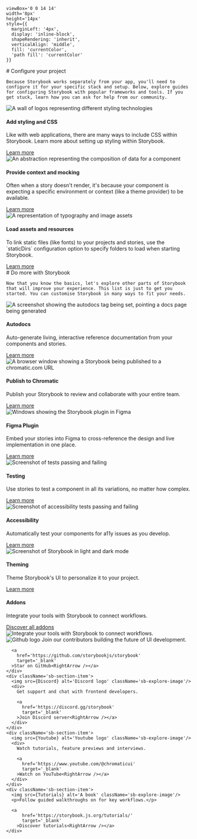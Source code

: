 

    viewBox='0 0 14 14' 
    width='8px' 
    height='14px' 
    style={{ 
      marginLeft: '4px',
      display: 'inline-block',
      shapeRendering: 'inherit',
      verticalAlign: 'middle',
      fill: 'currentColor',
      'path fill': 'currentColor'
    }}
>
  <path d='m11.1 7.35-5.5 5.5a.5.5 0 0 1-.7-.7L10.04 7 4.9 1.85a.5.5 0 1 1 .7-.7l5.5 5.5c.2.2.2.5 0 .7Z' />
</svg>

<Meta title='Configure your project' />

<div className='sb-container'>
  <div className='sb-section-title'>
    # Configure your project

    Because Storybook works separately from your app, you'll need to configure it for your specific stack and setup. Below, explore guides for configuring Storybook with popular frameworks and tools. If you get stuck, learn how you can ask for help from our community.
  </div>
  <div className='sb-section'>
    <div className='sb-section-item'>
      <img
        src={Styling}
        alt='A wall of logos representing different styling technologies'
      />
      <h4 className='sb-section-item-heading'>Add styling and CSS</h4>
      <p className='sb-section-item-paragraph'>Like with web applications, there are many ways to include CSS within Storybook. Learn more about setting up styling within Storybook.</p>
      <a
        href='https://storybook.js.org/docs/react/configure/styling-and-css'
        target='_blank'
      >Learn more<RightArrow /></a>
    </div>
    <div className='sb-section-item'>
      <img
        src={Context}
        alt='An abstraction representing the composition of data for a component'
      />
      <h4 className='sb-section-item-heading'>Provide context and mocking</h4>
      <p className='sb-section-item-paragraph'>Often when a story doesn't render, it's because your component is expecting a specific environment or context (like a theme provider) to be available.</p>
      <a
        href='https://storybook.js.org/docs/react/writing-stories/decorators#context-for-mocking'
        target='_blank'
      >Learn more<RightArrow /></a>
    </div>
    <div className='sb-section-item'>
      <img src={Assets} alt='A representation of typography and image assets' />
      <div>
        <h4 className='sb-section-item-heading'>Load assets and resources</h4>
        <p className='sb-section-item-paragraph'>To link static files (like fonts) to your projects and stories, use the
        `staticDirs` configuration option to specify folders to load when
        starting Storybook.</p>
        <a
          href='https://storybook.js.org/docs/react/configure/images-and-assets'
          target='_blank'
        >Learn more<RightArrow /></a>
      </div>
    </div>
  </div>
</div>
<div className='sb-container'>
  <div className='sb-section-title'>
    # Do more with Storybook

    Now that you know the basics, let's explore other parts of Storybook that will improve your experience. This list is just to get you started. You can customise Storybook in many ways to fit your needs.
  </div>

  <div className='sb-section'>
    <div className='sb-features-grid'>
      <div className='sb-grid-item'>
        <img src={Docs} alt='A screenshot showing the autodocs tag being set, pointing a docs page being generated' />
        <h4 className='sb-section-item-heading'>Autodocs</h4>
        <p className='sb-section-item-paragraph'>Auto-generate living,
          interactive reference documentation from your components and stories.</p>
        <a
          href='https://storybook.js.org/docs/react/writing-docs/autodocs'
          target='_blank'
        >Learn more<RightArrow /></a>
      </div>
      <div className='sb-grid-item'>
        <img src={Share} alt='A browser window showing a Storybook being published to a chromatic.com URL' />
        <h4 className='sb-section-item-heading'>Publish to Chromatic</h4>
        <p className='sb-section-item-paragraph'>Publish your Storybook to review and collaborate with your entire team.</p>
        <a
          href='https://storybook.js.org/docs/react/sharing/publish-storybook#publish-storybook-with-chromatic'
          target='_blank'
        >Learn more<RightArrow /></a>
      </div>
      <div className='sb-grid-item'>
        <img src={FigmaPlugin} alt='Windows showing the Storybook plugin in Figma' />
        <h4 className='sb-section-item-heading'>Figma Plugin</h4>
        <p className='sb-section-item-paragraph'>Embed your stories into Figma to cross-reference the design and live
          implementation in one place.</p>
        <a
          href='https://storybook.js.org/docs/react/sharing/design-integrations#embed-storybook-in-figma-with-the-plugin'
          target='_blank'
        >Learn more<RightArrow /></a>
      </div>
      <div className='sb-grid-item'>
        <img src={Testing} alt='Screenshot of tests passing and failing' />
        <h4 className='sb-section-item-heading'>Testing</h4>
        <p className='sb-section-item-paragraph'>Use stories to test a component in all its variations, no matter how
          complex.</p>
        <a
          href='https://storybook.js.org/docs/react/writing-tests/introduction'
          target='_blank'
        >Learn more<RightArrow /></a>
      </div>
      <div className='sb-grid-item'>
        <img src={Accessibility} alt='Screenshot of accessibility tests passing and failing' />
        <h4 className='sb-section-item-heading'>Accessibility</h4>
        <p className='sb-section-item-paragraph'>Automatically test your components for a11y issues as you develop.</p>
        <a
          href='https://storybook.js.org/docs/react/writing-tests/accessibility-testing'
          target='_blank'
        >Learn more<RightArrow /></a>
      </div>
      <div className='sb-grid-item'>
        <img src={Theming} alt='Screenshot of Storybook in light and dark mode' />
        <h4 className='sb-section-item-heading'>Theming</h4>
        <p className='sb-section-item-paragraph'>Theme Storybook's UI to personalize it to your project.</p>
        <a
          href='https://storybook.js.org/docs/react/configure/theming'
          target='_blank'
        >Learn more<RightArrow /></a>
      </div>
    </div>
  </div>
</div>
<div className='sb-addon'>
  <div className='sb-addon-text'>
    <h4>Addons</h4>
    <p className='sb-section-item-paragraph'>Integrate your tools with Storybook to connect workflows.</p>
    <a
        href='https://storybook.js.org/integrations/'
        target='_blank'
      >Discover all addons<RightArrow /></a>
  </div>
  <div className='sb-addon-img'>
    <img src={AddonLibrary} alt='Integrate your tools with Storybook to connect workflows.' />
  </div>
</div>

<div className='sb-section sb-socials'>
    <div className='sb-section-item'>
      <img src={Github} alt='Github logo' className='sb-explore-image'/>
      Join our contributors building the future of UI development.

      <a
        href='https://github.com/storybookjs/storybook'
        target='_blank'
      >Star on GitHub<RightArrow /></a>
    </div>
    <div className='sb-section-item'>
      <img src={Discord} alt='Discord logo' className='sb-explore-image'/>
      <div>
        Get support and chat with frontend developers.

        <a
          href='https://discord.gg/storybook'
          target='_blank'
        >Join Discord server<RightArrow /></a>
      </div>
    </div>
    <div className='sb-section-item'>
      <img src={Youtube} alt='Youtube logo' className='sb-explore-image'/>
      <div>
        Watch tutorials, feature previews and interviews.

        <a
          href='https://www.youtube.com/@chromaticui'
          target='_blank'
        >Watch on YouTube<RightArrow /></a>
      </div>
    </div>
    <div className='sb-section-item'>
      <img src={Tutorials} alt='A book' className='sb-explore-image'/>
      <p>Follow guided walkthroughs on for key workflows.</p>

      <a
          href='https://storybook.js.org/tutorials/'
          target='_blank'
        >Discover tutorials<RightArrow /></a>
    </div>
</div>

<style>
  {`
  .sb-container {
    margin-bottom: 48px;
  }

  .sb-section {
    width: 100%;
    display: flex;
    flex-direction: row;
    gap: 20px;
  }

  img {
    object-fit: cover;
  }

  .sb-section-title {
    margin-bottom: 32px;
  }

  .sb-section a:not(h1 a, h2 a, h3 a) {
    font-size: 14px;
  }

  .sb-section-item, .sb-grid-item {
    flex: 1;
    display: flex;
    flex-direction: column;
  }

  .sb-section-item-heading {
    padding-top: 20px !important;
    padding-bottom: 5px !important;
    margin: 0 !important;
  }
  .sb-section-item-paragraph {
    margin: 0;
    padding-bottom: 10px;
  }

  .sb-chevron {
    margin-left: 5px;
  }

  .sb-features-grid {
    display: grid;
    grid-template-columns: repeat(2, 1fr);
    grid-gap: 32px 20px;
  }

  .sb-socials {
    display: grid;
    grid-template-columns: repeat(4, 1fr);
  }

  .sb-socials p {
    margin-bottom: 10px;
  }

  .sb-explore-image {
    max-height: 32px;
    align-self: flex-start;
  }

  .sb-addon {
    width: 100%;
    display: flex;
    align-items: center;
    position: relative;
    background-color: #EEF3F8;
    border-radius: 5px;
    border: 1px solid rgba(0, 0, 0, 0.05);
    background: #EEF3F8;
    height: 180px;
    margin-bottom: 48px;
    overflow: hidden;
  }

  .sb-addon-text {
    padding-left: 48px;
    max-width: 240px;
  }

  .sb-addon-text h4 {
    padding-top: 0px;
  }

  .sb-addon-img {
    position: absolute;
    left: 345px;
    top: 0;
    height: 100%;
    width: 200%;
    overflow: hidden;
  }

  .sb-addon-img img {
    width: 650px;
    transform: rotate(-15deg);
    margin-left: 40px;
    margin-top: -72px;
    box-shadow: 0 0 1px rgba(255, 255, 255, 0);
    backface-visibility: hidden;
  }

  @media screen and (max-width: 800px) {
    .sb-addon-img {
      left: 300px;
    }
  }

  @media screen and (max-width: 600px) {
    .sb-section {
      flex-direction: column;
    }

    .sb-features-grid {
      grid-template-columns: repeat(1, 1fr);
    }

    .sb-socials {
      grid-template-columns: repeat(2, 1fr);
    }

    .sb-addon {
      height: 280px;
      align-items: flex-start;
      padding-top: 32px;
      overflow: hidden;
    }

    .sb-addon-text {
      padding-left: 24px;
    }

    .sb-addon-img {
      right: 0;
      left: 0;
      top: 130px;
      bottom: 0;
      overflow: hidden;
      height: auto;
      width: 124%;
    }

    .sb-addon-img img {
      width: 1200px;
      transform: rotate(-12deg);
      margin-left: 0;
      margin-top: 48px;
      margin-bottom: -40px;
      margin-left: -24px;
    }
  }
  `}
</style>
